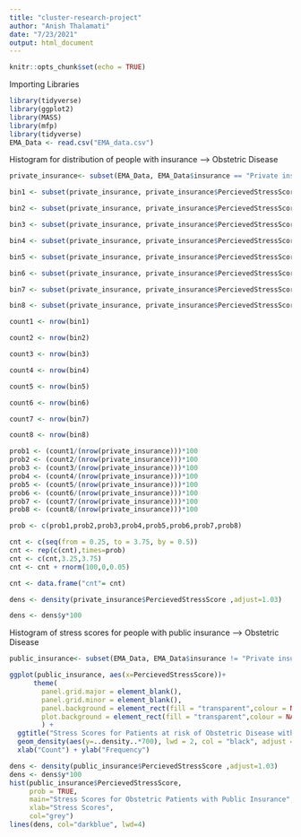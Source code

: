---
title: "cluster-research-project"
author: "Anish Thalamati"
date: "7/23/2021"
output: html_document
---

```{r setup, include=FALSE}
knitr::opts_chunk$set(echo = TRUE)
```

Importing Libraries 
```{r}
library(tidyverse)
library(ggplot2)
library(MASS)
library(mfp)
library(tidyverse)
EMA_Data <- read.csv("EMA_data.csv")
```

Histogram for distribution of people with insurance --> Obstetric Disease 

```{r}
private_insurance<- subset(EMA_Data, EMA_Data$insurance == "Private insurance" & EMA_Data$t0_obstet_hist1___99 == "Checked" & EMA_Data$Trimester == 2)
```


```{r}
bin1 <- subset(private_insurance, private_insurance$PercievedStressScore <= 0.5)

bin2 <- subset(private_insurance, private_insurance$PercievedStressScore <=1 & private_insurance$PercievedStressScore> 0.5)

bin3 <- subset(private_insurance, private_insurance$PercievedStressScore <=1.5 & private_insurance$PercievedStressScore > 1)

bin4 <- subset(private_insurance, private_insurance$PercievedStressScore <=2 & private_insurance$PercievedStressScore > 1.5)

bin5 <- subset(private_insurance, private_insurance$PercievedStressScore <=2.5 & private_insurance$PercievedStressScore > 2)

bin6 <- subset(private_insurance, private_insurance$PercievedStressScore <=3 & private_insurance$PercievedStressScore > 2.5)

bin7 <- subset(private_insurance, private_insurance$PercievedStressScore <=3.5 & private_insurance$PercievedStressScore > 3)

bin8 <- subset(private_insurance, private_insurance$PercievedStressScore <= 4 & private_insurance$PercievedStressScore > 3.5)

```


```{r}
count1 <- nrow(bin1)

count2 <- nrow(bin2)

count3 <- nrow(bin3)

count4 <- nrow(bin4)

count5 <- nrow(bin5)

count6 <- nrow(bin6)

count7 <- nrow(bin7)

count8 <- nrow(bin8)
```


```{r}
prob1 <- (count1/(nrow(private_insurance)))*100
prob2 <- (count2/(nrow(private_insurance)))*100
prob3 <- (count3/(nrow(private_insurance)))*100
prob4 <- (count4/(nrow(private_insurance)))*100
prob5 <- (count5/(nrow(private_insurance)))*100
prob6 <- (count6/(nrow(private_insurance)))*100
prob7 <- (count7/(nrow(private_insurance)))*100
prob8 <- (count8/(nrow(private_insurance)))*100
```



```{r}
prob <- c(prob1,prob2,prob3,prob4,prob5,prob6,prob7,prob8)
```

```{r}
cnt <- c(seq(from = 0.25, to = 3.75, by = 0.5))
cnt <- rep(c(cnt),times=prob)
cnt <- c(cnt,3.25,3.75)
cnt <- cnt + rnorm(100,0,0.05)

cnt <- data.frame("cnt"= cnt)

dens <- density(private_insurance$PercievedStressScore ,adjust=1.03)

dens <- dens$y*100
```




Histogram of stress scores for people with public insurance --> Obstetric Disease 

```{r}
public_insurance<- subset(EMA_Data, EMA_Data$insurance != "Private insurance"  & EMA_Data$t0_obstet_hist1___99 == "Checked" & EMA_Data$Trimester == 2)
```


```{r}
ggplot(public_insurance, aes(x=PercievedStressScore))+
      theme(
        panel.grid.major = element_blank(), 
        panel.grid.minor = element_blank(),
        panel.background = element_rect(fill = "transparent",colour = NA),
        plot.background = element_rect(fill = "transparent",colour = NA)
        ) +
  ggtitle("Stress Scores for Patients at risk of Obstetric Disease with Public Insurance") +
  geom_density(aes(y=..density..*700), lwd = 2, col = "black", adjust = 1.03, fill ="lightgreen") +
  xlab("Count") + ylab("Frequency")
```

```{r}
dens <- density(public_insurance$PercievedStressScore ,adjust=1.03)
dens <- dens$y*100
hist(public_insurance$PercievedStressScore,
     prob = TRUE,
     main="Stress Scores for Obstetric Patients with Public Insurance", 
     xlab="Stress Scores", 
     col="grey")
lines(dens, col="darkblue", lwd=4)
```



